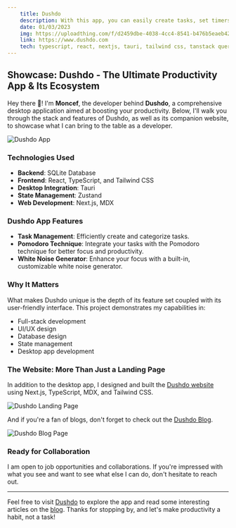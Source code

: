 ```yaml
---
    title: Dushdo
    description: With this app, you can easily create tasks, set timers, and track your progress. In addition, there is a sound studio feature that allows you to listen to white noise or any thing. while you work. The app also has statistics page where you can view your progress and a settings page to customize your experience.
    date: 01/03/2023
    img: https://uploadthing.com/f/d2459dbe-4038-4cc4-8541-b476b5eaeb42_something.PNG
    link: https://www.dushdo.com
    tech: typescript, react, nextjs, tauri, tailwind css, tanstack query, zustand
---
```

## Showcase: Dushdo - The Ultimate Productivity App & Its Ecosystem

Hey there 👋! I'm **Moncef**, the developer behind **Dushdo**, a comprehensive desktop application aimed at boosting your productivity. Below, I'll walk you through the stack and features of Dushdo, as well as its companion website, to showcase what I can bring to the table as a developer.

![Dushdo App](https://uploadthing.com/f/9b13dd76-ae68-4d59-a781-d3175a35817f-ifl2wo.PNG)

### Technologies Used

- **Backend**: SQLite Database
- **Frontend**: React, TypeScript, and Tailwind CSS
- **Desktop Integration**: Tauri
- **State Management**: Zustand
- **Web Development**: Next.js, MDX

### Dushdo App Features

- **Task Management**: Efficiently create and categorize tasks.
- **Pomodoro Technique**: Integrate your tasks with the Pomodoro technique for better focus and productivity.
- **White Noise Generator**: Enhance your focus with a built-in, customizable white noise generator.

### Why It Matters

What makes Dushdo unique is the depth of its feature set coupled with its user-friendly interface. This project demonstrates my capabilities in:

- Full-stack development
- UI/UX design
- Database design
- State management
- Desktop app development

### The Website: More Than Just a Landing Page

In addition to the desktop app, I designed and built the [Dushdo website](https://dushdo.com) using Next.js, TypeScript, MDX, and Tailwind CSS.

![Dushdo Landing Page](https://uploadthing.com/f/d2459dbe-4038-4cc4-8541-b476b5eaeb42_something.PNG)

And if you're a fan of blogs, don't forget to check out the [Dushdo Blog](https://dushdo.com/blog).

![Dushdo Blog Page](https://uploadthing.com/f/cd35c0af-5738-44f2-9f69-31d70f8d8831-67mfsc.PNG)

### Ready for Collaboration

I am open to job opportunities and collaborations. If you're impressed with what you see and want to see what else I can do, don't hesitate to reach out.

---

Feel free to visit [Dushdo](https://dushdo.com) to explore the app and read some interesting articles on the [blog](https://dushdo.com/blog). Thanks for stopping by, and let's make productivity a habit, not a task!
